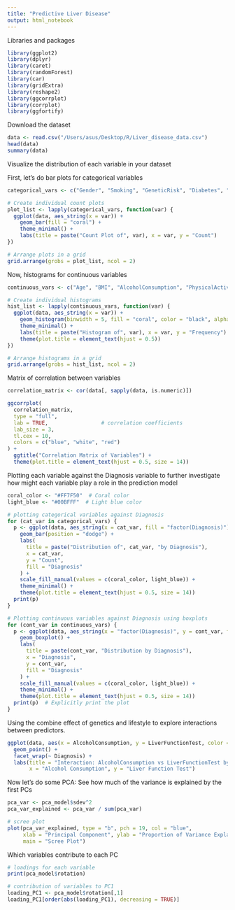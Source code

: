 ```yaml
---
title: "Predictive Liver Disease"
output: html_notebook
---
```


Libraries and packages

```r
library(ggplot2)
library(dplyr)
library(caret)
library(randomForest)
library(car)
library(gridExtra)
library(reshape2)
library(ggcorrplot)
library(corrplot)
library(ggfortify)
```

Download the dataset

```r
data <- read.csv("/Users/asus/Desktop/R/Liver_disease_data.csv")
head(data)
summary(data)
```

Visualize the distribution of each variable in your dataset

First, let's do bar plots for categorical variables

```r
categorical_vars <- c("Gender", "Smoking", "GeneticRisk", "Diabetes", "Hypertension", "Diagnosis")

# Create individual count plots
plot_list <- lapply(categorical_vars, function(var) {
  ggplot(data, aes_string(x = var)) +
    geom_bar(fill = "coral") +
    theme_minimal() +
    labs(title = paste("Count Plot of", var), x = var, y = "Count")
})

# Arrange plots in a grid
grid.arrange(grobs = plot_list, ncol = 2)
```

Now, histograms for continuous variables 

```r
continuous_vars <- c("Age", "BMI", "AlcoholConsumption", "PhysicalActivity", "LiverFunctionTest")

# Create individual histograms
hist_list <- lapply(continuous_vars, function(var) {
  ggplot(data, aes_string(x = var)) +
    geom_histogram(binwidth = 5, fill = "coral", color = "black", alpha = 0.7) +
    theme_minimal() +
    labs(title = paste("Histogram of", var), x = var, y = "Frequency") +
    theme(plot.title = element_text(hjust = 0.5))
})

# Arrange histograms in a grid
grid.arrange(grobs = hist_list, ncol = 2)
```
Matrix of correlation between variables 

```r

correlation_matrix <- cor(data[, sapply(data, is.numeric)])

ggcorrplot(
  correlation_matrix,
  type = "full",              
  lab = TRUE,                 # correlation coefficients
  lab_size = 3,               
  tl.cex = 10,                
  colors = c("blue", "white", "red")  
) +
  ggtitle("Correlation Matrix of Variables") +
  theme(plot.title = element_text(hjust = 0.5, size = 14))
```

Plotting each variable against the Diagnosis variable to further investigate how might each variable play a role in the prediction model

```r
coral_color <- "#FF7F50"  # Coral color
light_blue <- "#00BFFF"  # Light blue color

# plotting categorical variables against Diagnosis
for (cat_var in categorical_vars) {
  p <- ggplot(data, aes_string(x = cat_var, fill = "factor(Diagnosis)")) +
    geom_bar(position = "dodge") +
    labs(
      title = paste("Distribution of", cat_var, "by Diagnosis"),
      x = cat_var,
      y = "Count",
      fill = "Diagnosis"
    ) +
    scale_fill_manual(values = c(coral_color, light_blue)) + 
    theme_minimal() +
    theme(plot.title = element_text(hjust = 0.5, size = 14))
  print(p)  
}
```

```r
# Plotting continuous variables against Diagnosis using boxplots
for (cont_var in continuous_vars) {
  p <- ggplot(data, aes_string(x = "factor(Diagnosis)", y = cont_var, fill = "factor(Diagnosis)")) +
    geom_boxplot() +
    labs(
      title = paste(cont_var, "Distribution by Diagnosis"),
      x = "Diagnosis",
      y = cont_var,
      fill = "Diagnosis"
    ) +
    scale_fill_manual(values = c(coral_color, light_blue)) +
    theme_minimal() +
    theme(plot.title = element_text(hjust = 0.5, size = 14))
  print(p)  # Explicitly print the plot
}
```
Using the combine effect of genetics and lifestyle to explore interactions between predictors.

```r
ggplot(data, aes(x = AlcoholConsumption, y = LiverFunctionTest, color = GeneticRisk)) +
  geom_point() +
  facet_wrap(~ Diagnosis) +
  labs(title = "Interaction: AlcoholConsumption vs LiverFunctionTest by GeneticRisk",
       x = "Alcohol Consumption", y = "Liver Function Test")
```
Now let's do some PCA:
See how much of the variance is explained by the first PCs


```r
pca_var <- pca_model$sdev^2
pca_var_explained <- pca_var / sum(pca_var)

# scree plot
plot(pca_var_explained, type = "b", pch = 19, col = "blue", 
     xlab = "Principal Component", ylab = "Proportion of Variance Explained",
     main = "Scree Plot")
```

Which variables contribute to each PC


```r
# loadings for each variable
print(pca_model$rotation)

# contribution of variables to PC1
loading_PC1 <- pca_model$rotation[,1]
loading_PC1[order(abs(loading_PC1), decreasing = TRUE)]
```














